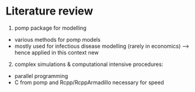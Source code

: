 # Literature review {#literature-review}

1. pomp package for modelling
- various methods for pomp models
- mostly used for infectious disease modelling (rarely in economics) --> hence applied in this context new

2. complex simulations & computational intensive procedures:
- parallel programming
- C from pomp and Rcpp/RcppArmadillo necessary for speed
